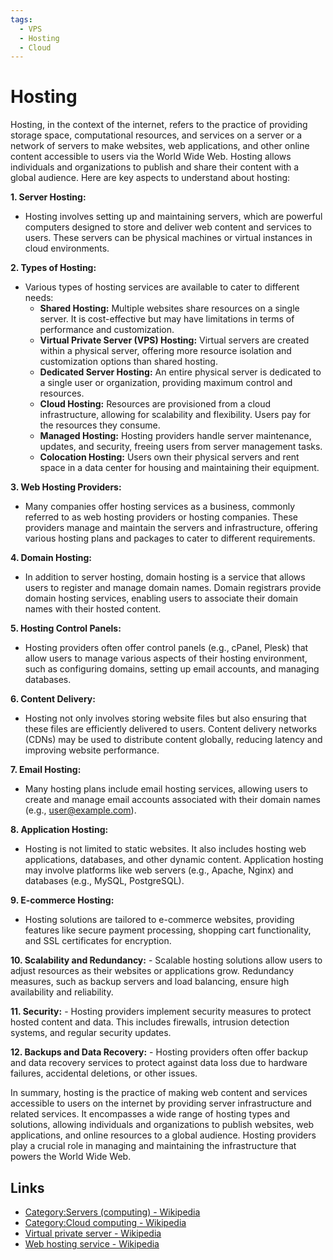 ```yaml
---
tags:
  - VPS
  - Hosting
  - Cloud
---
```


# Hosting

Hosting, in the context of the internet, refers to the practice of providing storage space, computational resources, and services on a server or a network of servers to make websites, web applications, and other online content accessible to users via the World Wide Web. Hosting allows individuals and organizations to publish and share their content with a global audience. Here are key aspects to understand about hosting:

**1. Server Hosting:**

- Hosting involves setting up and maintaining servers, which are powerful computers designed to store and deliver web content and services to users. These servers can be physical machines or virtual instances in cloud environments.

**2. Types of Hosting:**

- Various types of hosting services are available to cater to different needs:
  - **Shared Hosting:** Multiple websites share resources on a single server. It is cost-effective but may have limitations in terms of performance and customization.
  - **Virtual Private Server (VPS) Hosting:** Virtual servers are created within a physical server, offering more resource isolation and customization options than shared hosting.
  - **Dedicated Server Hosting:** An entire physical server is dedicated to a single user or organization, providing maximum control and resources.
  - **Cloud Hosting:** Resources are provisioned from a cloud infrastructure, allowing for scalability and flexibility. Users pay for the resources they consume.
  - **Managed Hosting:** Hosting providers handle server maintenance, updates, and security, freeing users from server management tasks.
  - **Colocation Hosting:** Users own their physical servers and rent space in a data center for housing and maintaining their equipment.

**3. Web Hosting Providers:**

- Many companies offer hosting services as a business, commonly referred to as web hosting providers or hosting companies. These providers manage and maintain the servers and infrastructure, offering various hosting plans and packages to cater to different requirements.

**4. Domain Hosting:**

- In addition to server hosting, domain hosting is a service that allows users to register and manage domain names. Domain registrars provide domain hosting services, enabling users to associate their domain names with their hosted content.

**5. Hosting Control Panels:**

- Hosting providers often offer control panels (e.g., cPanel, Plesk) that allow users to manage various aspects of their hosting environment, such as configuring domains, setting up email accounts, and managing databases.

**6. Content Delivery:**

- Hosting not only involves storing website files but also ensuring that these files are efficiently delivered to users. Content delivery networks (CDNs) may be used to distribute content globally, reducing latency and improving website performance.

**7. Email Hosting:**

- Many hosting plans include email hosting services, allowing users to create and manage email accounts associated with their domain names (e.g., user@example.com).

**8. Application Hosting:**

- Hosting is not limited to static websites. It also includes hosting web applications, databases, and other dynamic content. Application hosting may involve platforms like web servers (e.g., Apache, Nginx) and databases (e.g., MySQL, PostgreSQL).

**9. E-commerce Hosting:**

- Hosting solutions are tailored to e-commerce websites, providing features like secure payment processing, shopping cart functionality, and SSL certificates for encryption.

**10. Scalability and Redundancy:** - Scalable hosting solutions allow users to adjust resources as their websites or applications grow. Redundancy measures, such as backup servers and load balancing, ensure high availability and reliability.

**11. Security:** - Hosting providers implement security measures to protect hosted content and data. This includes firewalls, intrusion detection systems, and regular security updates.

**12. Backups and Data Recovery:** - Hosting providers often offer backup and data recovery services to protect against data loss due to hardware failures, accidental deletions, or other issues.

In summary, hosting is the practice of making web content and services accessible to users on the internet by providing server infrastructure and related services. It encompasses a wide range of hosting types and solutions, allowing individuals and organizations to publish websites, web applications, and online resources to a global audience. Hosting providers play a crucial role in managing and maintaining the infrastructure that powers the World Wide Web.

## Links

- [Category:Servers (computing) - Wikipedia](<https://en.wikipedia.org/wiki/Category:Servers_(computing)>)
- [Category:Cloud computing - Wikipedia](https://en.wikipedia.org/wiki/Category:Cloud_computing)
- [Virtual private server - Wikipedia](https://en.wikipedia.org/wiki/Virtual_private_server)
- [Web hosting service - Wikipedia](https://en.wikipedia.org/wiki/Web_hosting_service)
